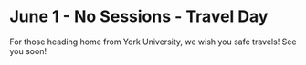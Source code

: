 # June 1 - No Sessions - Travel Day 

For those heading home from York University, we wish you safe travels! See you soon!

